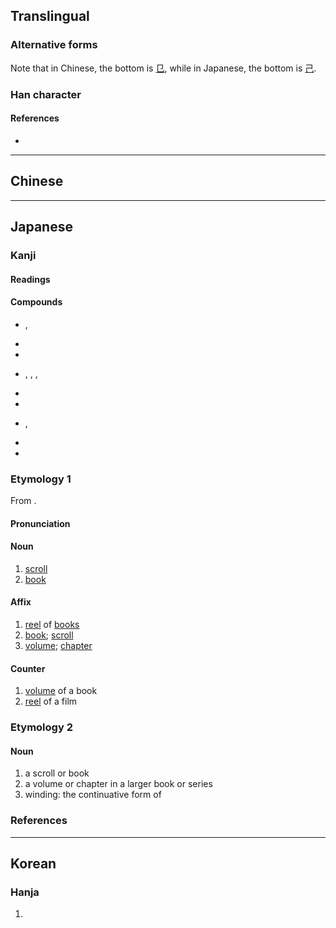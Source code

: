 {{also|卷|捲|巷}}
{{character info}}
==Translingual==
{{ja-forms|巻|[[卷]]|[[卷]]}}

===Alternative forms===
Note that in Chinese, the bottom is [[㔾]], while in Japanese, the bottom is [[己]].

===Han character===
{{Han char|rn=49|rad=己|as=06|sn=9|four=|canj=FQSU,XFQSU|ids=⿱龹己}}

====References====
* {{Han ref|kx=0327.101|dkj=08759|hdz=10318.011|uh=5DFB|ud=24059}}

----

==Chinese==
{{zh-see|卷|v}}

----

==Japanese==
{{ja-kanji forms|巻|卷}}

===Kanji===
{{ja-kanji|grade=6|rs=己06|kyu=卷}}

====Readings====
{{ja-readings
|goon=けん
|kanon=けん
|kanyoon=かん
|kun=まき-, ま-く, ま-き
}}

====Compounds====
* {{ja-r|渦%巻|うず%まき|rom=-}}, {{ja-r|渦%巻き|うず%まき|gloss=[[spiral]], [[whirlpool]], [[eddy]]}}
* {{ja-r|竜%巻|たつ%まき|gloss=}}
* {{ja-r|巻%物|まき%もの|gloss=}}
* {{ja-r|鳴%門%巻き|なる%と%まき}}, {{ja-r|なると巻き|なるとまき}}, {{ja-r|なるとまき}}, {{ja-r|ナルトマキ|gloss=a type of [[kamaboko]]}}
* {{ja-r|巻%層%雲|けん%そう%うん|gloss=[[cirrostratus]] [[cloud]]}}
* {{ja-r|巻%積%雲|けん%せき%うん|gloss=[[cirrocumulus]] cloud}}
* {{ja-r|巻%雲|けん%うん}}, {{ja-r|巻%雲|まき%ぐも|gloss=[[cirrus]] cloud}}
* {{ja-r|渦%巻%線|うず%まき%せん|gloss=a [[spiral]]}}
* {{ja-r|葉%巻|は%まき|gloss=a [[cigar]]}}

===Etymology 1===
{{ja-kanjitab|かん|yomi=on}}
From {{der|ja|ltc|sort=かん|-}} {{ltc-l|卷}}.

====Pronunciation====
{{ja-pron|かん|y=on|acc=1|acc_ref=DJR}}

====Noun====
{{ja-noun|かん|hhira=くわん}}

# [[scroll]]
# [[book]]

====Affix====
{{ja-pos|affix|かん|hhira=くわん}}

# [[reel]] of [[book]]s
# [[book]]; [[scroll]]
# [[volume]]; [[chapter]]

====Counter====
{{ja-pos|counter|かん|hhira=くわん}}

# [[volume]] of a book
# [[reel]] of a film

===Etymology 2===

====Noun====
{{ja-noun|まき}}

# a scroll or book
# a volume or chapter in a larger book or series
# winding: the continuative form of {{l|ja|巻く}}

===References===
<references/>

----

==Korean==

===Hanja===
{{ko-hanja|hangeul=권|rv=gwon|mr=kwŏn}}

# {{rfdef|ko|sort=己06}}